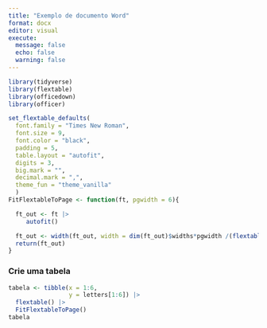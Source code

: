 ```yaml
---
title: "Exemplo de documento Word"
format: docx
editor: visual
execute:
  message: false
  echo: false
  warning: false
---
```


```r
library(tidyverse)
library(flextable)
library(officedown)
library(officer)

set_flextable_defaults(
  font.family = "Times New Roman",
  font.size = 9,
  font.color = "black",
  padding = 5,
  table.layout = "autofit",
  digits = 3,
  big.mark = "",
  decimal.mark = ",",
  theme_fun = "theme_vanilla"
  )
FitFlextableToPage <- function(ft, pgwidth = 6){

  ft_out <- ft |> 
     autofit()

  ft_out <- width(ft_out, width = dim(ft_out)$widths*pgwidth /(flextable_dim(ft_out)$widths))
  return(ft_out)
}

```

### Crie uma tabela

```r
tabela <- tibble(x = 1:6,
                 y = letters[1:6]) |> 
  flextable() |> 
  FitFlextableToPage()
tabela
```
